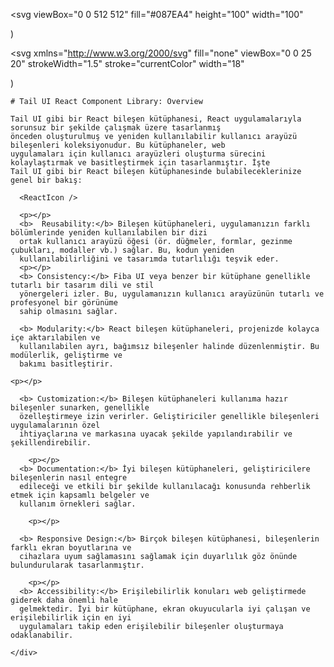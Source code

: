 
<Meta title="Tail UI Library: Overview" />


<svg
  viewBox="0 0 512 512"
  fill="#087EA4"
  height="100"
  width="100"
>
  <path d="M418.2 177.2c-5.4-1.8-10.8-3.5-16.2-5.1.9-3.7 1.7-7.4 2.5-11.1 12.3-59.6 4.2-107.5-23.1-123.3-26.3-15.1-69.2.6-112.6 38.4-4.3 3.7-8.5 7.6-12.5 11.5-2.7-2.6-5.5-5.2-8.3-7.7-45.5-40.4-91.1-57.4-118.4-41.5-26.2 15.2-34 60.3-23 116.7 1.1 5.6 2.3 11.1 3.7 16.7-6.4 1.8-12.7 3.8-18.6 5.9C38.3 196.2 0 225.4 0 255.6c0 31.2 40.8 62.5 96.3 81.5 4.5 1.5 9 3 13.6 4.3-1.5 6-2.8 11.9-4 18-10.5 55.5-2.3 99.5 23.9 114.6 27 15.6 72.4-.4 116.6-39.1 3.5-3.1 7-6.3 10.5-9.7 4.4 4.3 9 8.4 13.6 12.4 42.8 36.8 85.1 51.7 111.2 36.6 27-15.6 35.8-62.9 24.4-120.5-.9-4.4-1.9-8.9-3-13.5 3.2-.9 6.3-1.9 9.4-2.9 57.7-19.1 99.5-50 99.5-81.7 0-30.3-39.4-59.7-93.8-78.4zM282.9 92.3c37.2-32.4 71.9-45.1 87.7-36 16.9 9.7 23.4 48.9 12.8 100.4-.7 3.4-1.4 6.7-2.3 10-22.2-5-44.7-8.6-67.3-10.6-13-18.6-27.2-36.4-42.6-53.1 3.9-3.7 7.7-7.2 11.7-10.7zM167.2 307.5c5.1 8.7 10.3 17.4 15.8 25.9-15.6-1.7-31.1-4.2-46.4-7.5 4.4-14.4 9.9-29.3 16.3-44.5 4.6 8.8 9.3 17.5 14.3 26.1zm-30.3-120.3c14.4-3.2 29.7-5.8 45.6-7.8-5.3 8.3-10.5 16.8-15.4 25.4-4.9 8.5-9.7 17.2-14.2 26-6.3-14.9-11.6-29.5-16-43.6zm27.4 68.9c6.6-13.8 13.8-27.3 21.4-40.6s15.8-26.2 24.4-38.9c15-1.1 30.3-1.7 45.9-1.7s31 .6 45.9 1.7c8.5 12.6 16.6 25.5 24.3 38.7s14.9 26.7 21.7 40.4c-6.7 13.8-13.9 27.4-21.6 40.8-7.6 13.3-15.7 26.2-24.2 39-14.9 1.1-30.4 1.6-46.1 1.6s-30.9-.5-45.6-1.4c-8.7-12.7-16.9-25.7-24.6-39s-14.8-26.8-21.5-40.6zm180.6 51.2c5.1-8.8 9.9-17.7 14.6-26.7 6.4 14.5 12 29.2 16.9 44.3-15.5 3.5-31.2 6.2-47 8 5.4-8.4 10.5-17 15.5-25.6zm14.4-76.5c-4.7-8.8-9.5-17.6-14.5-26.2-4.9-8.5-10-16.9-15.3-25.2 16.1 2 31.5 4.7 45.9 8-4.6 14.8-10 29.2-16.1 43.4zM256.2 118.3c10.5 11.4 20.4 23.4 29.6 35.8-19.8-.9-39.7-.9-59.5 0 9.8-12.9 19.9-24.9 29.9-35.8zM140.2 57c16.8-9.8 54.1 4.2 93.4 39 2.5 2.2 5 4.6 7.6 7-15.5 16.7-29.8 34.5-42.9 53.1-22.6 2-45 5.5-67.2 10.4-1.3-5.1-2.4-10.3-3.5-15.5-9.4-48.4-3.2-84.9 12.6-94zm-24.5 263.6c-4.2-1.2-8.3-2.5-12.4-3.9-21.3-6.7-45.5-17.3-63-31.2-10.1-7-16.9-17.8-18.8-29.9 0-18.3 31.6-41.7 77.2-57.6 5.7-2 11.5-3.8 17.3-5.5 6.8 21.7 15 43 24.5 63.6-9.6 20.9-17.9 42.5-24.8 64.5zm116.6 98c-16.5 15.1-35.6 27.1-56.4 35.3-11.1 5.3-23.9 5.8-35.3 1.3-15.9-9.2-22.5-44.5-13.5-92 1.1-5.6 2.3-11.2 3.7-16.7 22.4 4.8 45 8.1 67.9 9.8 13.2 18.7 27.7 36.6 43.2 53.4-3.2 3.1-6.4 6.1-9.6 8.9zm24.5-24.3c-10.2-11-20.4-23.2-30.3-36.3 9.6.4 19.5.6 29.5.6 10.3 0 20.4-.2 30.4-.7-9.2 12.7-19.1 24.8-29.6 36.4zm130.7 30c-.9 12.2-6.9 23.6-16.5 31.3-15.9 9.2-49.8-2.8-86.4-34.2-4.2-3.6-8.4-7.5-12.7-11.5 15.3-16.9 29.4-34.8 42.2-53.6 22.9-1.9 45.7-5.4 68.2-10.5 1 4.1 1.9 8.2 2.7 12.2 4.9 21.6 5.7 44.1 2.5 66.3zm18.2-107.5c-2.8.9-5.6 1.8-8.5 2.6-7-21.8-15.6-43.1-25.5-63.8 9.6-20.4 17.7-41.4 24.5-62.9 5.2 1.5 10.2 3.1 15 4.7 46.6 16 79.3 39.8 79.3 58 0 19.6-34.9 44.9-84.8 61.4zm-149.7-15c25.3 0 45.8-20.5 45.8-45.8s-20.5-45.8-45.8-45.8c-25.3 0-45.8 20.5-45.8 45.8s20.5 45.8 45.8 45.8z" />
</svg>

)


<svg
  xmlns="http://www.w3.org/2000/svg"
  fill="none"
  viewBox="0 0 25 20"
  strokeWidth="1.5"
  stroke="currentColor"
  width="18"
>
  <path
    strokeLinecap="round"
    strokeLinejoin="round"
    d="M21.75 6.75v10.5a2.25 2.25 0 01-2.25 2.25h-15a2.25 2.25 0 01-2.25-2.25V6.75m19.5 0A2.25 2.25 0 0019.5 4.5h-15a2.25 2.25 0 00-2.25 2.25m19.5 0v.243a2.25 2.25 0 01-1.07 1.916l-7.5 4.615a2.25 2.25 0 01-2.36 0L3.32 8.91a2.25 2.25 0 01-1.07-1.916V6.75"
  />
</svg>

)

<div className="sb-container">
  <div className='sb-section-title'>
  
    # Tail UI React Component Library: Overview

    Tail UI gibi bir React bileşen kütüphanesi, React uygulamalarıyla sorunsuz bir şekilde çalışmak üzere tasarlanmış
    önceden oluşturulmuş ve yeniden kullanılabilir kullanıcı arayüzü bileşenleri koleksiyonudur. Bu kütüphaneler, web
    uygulamaları için kullanıcı arayüzleri oluşturma sürecini kolaylaştırmak ve basitleştirmek için tasarlanmıştır. İşte
    Tail UI gibi bir React bileşen kütüphanesinde bulabileceklerinize genel bir bakış:

  </div>
  <div className="sb-section">
    <div className="sb-section-item">

      <ReactIcon />

      <p></p>
      <b>  Reusability:</b> Bileşen kütüphaneleri, uygulamanızın farklı bölümlerinde yeniden kullanılabilen bir dizi
      ortak kullanıcı arayüzü öğesi (ör. düğmeler, formlar, gezinme çubukları, modaller vb.) sağlar. Bu, kodun yeniden
      kullanılabilirliğini ve tasarımda tutarlılığı teşvik eder.
      <p></p>
      <b> Consistency:</b> Fiba UI veya benzer bir kütüphane genellikle tutarlı bir tasarım dili ve stil
      yönergeleri izler. Bu, uygulamanızın kullanıcı arayüzünün tutarlı ve profesyonel bir görünüme
      sahip olmasını sağlar.

<p></p>

      <b> Modularity:</b> React bileşen kütüphaneleri, projenizde kolayca içe aktarılabilen ve
      kullanılabilen ayrı, bağımsız bileşenler halinde düzenlenmiştir. Bu modülerlik, geliştirme ve
      bakımı basitleştirir.

    <p></p>

      <b> Customization:</b> Bileşen kütüphaneleri kullanıma hazır bileşenler sunarken, genellikle
      özelleştirmeye izin verirler. Geliştiriciler genellikle bileşenleri uygulamalarının özel
      ihtiyaçlarına ve markasına uyacak şekilde yapılandırabilir ve şekillendirebilir.

        <p></p>
      <b> Documentation:</b> İyi bileşen kütüphaneleri, geliştiricilere bileşenlerin nasıl entegre
      edileceği ve etkili bir şekilde kullanılacağı konusunda rehberlik etmek için kapsamlı belgeler ve
      kullanım örnekleri sağlar.

        <p></p>

      <b> Responsive Design:</b> Birçok bileşen kütüphanesi, bileşenlerin farklı ekran boyutlarına ve
      cihazlara uyum sağlamasını sağlamak için duyarlılık göz önünde bulundurularak tasarlanmıştır.

        <p></p>
      <b> Accessibility:</b> Erişilebilirlik konuları web geliştirmede giderek daha önemli hale
      gelmektedir. İyi bir kütüphane, ekran okuyucularla iyi çalışan ve erişilebilirlik için en iyi
      uygulamaları takip eden erişilebilir bileşenler oluşturmaya odaklanabilir.

    </div>

  </div>

</div>
